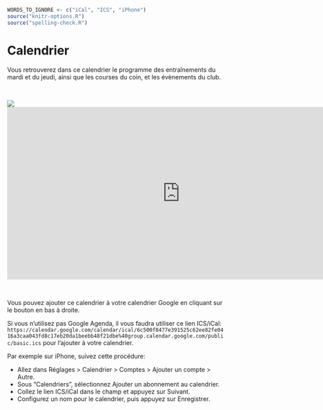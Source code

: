 ```r
WORDS_TO_IGNORE <- c("iCal", "ICS", "iPhone")
source("knitr-options.R")
source("spelling-check.R")
```

# Calendrier {-}

Vous retrouverez dans ce calendrier le programme des entraînements du mardi et du jeudi, ainsi que les courses du coin, et les évènements du club.

<br>

<!-- http://stackoverflow.com/questions/11122249/scale-iframe-css-width-100-like-an-image -->
<div class="h_iframe">
<img class="ratio" src="https://placehold.co/600x300?text=Chargement+du+calendrier..."/>
<iframe src="https://calendar.google.com/calendar/embed?src=6c500f8477e391525c62ee82fe0416a3caa043fd8c17eb20da1beebb48f21dbe%40group.calendar.google.com&ctz=Europe%2FParis&wkst=2" style="border: 0" width="800" height="400" frameborder="0" scrolling="no"></iframe>
</div>

<br>

Vous pouvez ajouter ce calendrier à votre calendrier Google en cliquant sur le bouton en bas à droite.

Si vous n'utilisez pas Google Agenda, il vous faudra utiliser ce lien ICS/iCal: `https://calendar.google.com/calendar/ical/6c500f8477e391525c62ee82fe0416a3caa043fd8c17eb20da1beebb48f21dbe%40group.calendar.google.com/public/basic.ics` pour l'ajouter à votre calendrier.

Par exemple sur iPhone, suivez cette procédure: 

- Allez dans Réglages > Calendrier > Comptes > Ajouter un compte > Autre.
- Sous "Calendriers", sélectionnez Ajouter un abonnement au calendrier.
- Collez le lien ICS/iCal dans le champ et appuyez sur Suivant.
- Configurez un nom pour le calendrier, puis appuyez sur Enregistrer.
